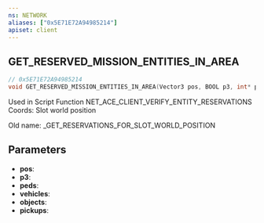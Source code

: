 ```yaml
---
ns: NETWORK
aliases: ["0x5E71E72A94985214"]
apiset: client
---
```

## GET_RESERVED_MISSION_ENTITIES_IN_AREA

```c
// 0x5E71E72A94985214
void GET_RESERVED_MISSION_ENTITIES_IN_AREA(Vector3 pos, BOOL p3, int* peds, int* vehicles, int* objects, int* pickups);
```

Used in Script Function NET_ACE_CLIENT_VERIFY_ENTITY_RESERVATIONS
Coords: Slot world position

Old name: _GET_RESERVATIONS_FOR_SLOT_WORLD_POSITION

## Parameters
* **pos**:
* **p3**:
* **peds**:
* **vehicles**:
* **objects**:
* **pickups**: